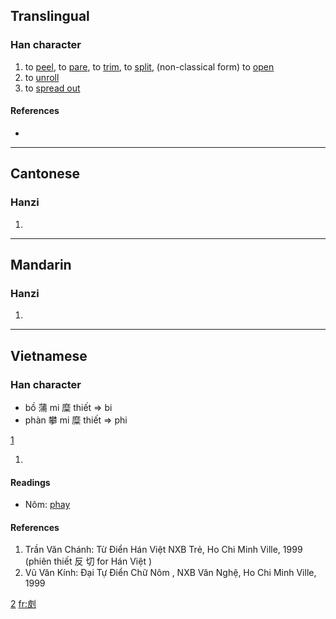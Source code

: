 ==Translingual==

===Han character===
{{Han char|rn=18|rad=刀|as=05|sn=7|four=|canj=木水中弓 (DELN)}}

# to [[peel]], to [[pare]], to [[trim]], to [[split]], (non-classical form) to [[open]]
# to [[unroll]]
# to [[spread out]]

====References====
* {{Han ref|kx=0137.360|hdz=10331.090|uh=34DF|ud=13535}}

----

==Cantonese==

===Hanzi===
{{yue-hanzi|jyut=|y=ngo4, pei1}}

# {{defn|Cantonese}}

----

==Mandarin==

===Hanzi===
{{cmn-hanzi|pin=|wg=}}

# {{defn|Mandarin}}

----

==Vietnamese==

===Han character===
{{vi-hantu|[[bi , phi]]}}

*bồ 蒲 mi 糜 thiết => bi
*phàn 攀 mi 糜 thiết => phi
[http://vi.wikipedia.org/wiki/Phi%C3%AAn_thi%E1%BA%BFt_H%C3%A1n-Vi%E1%BB%87t]
# {{defn|Vietnamese}}
====Readings====
* Nôm: [[phay]]
====References====
#Trần Văn Chánh: Từ Điển Hán Việt NXB Trẻ, Ho Chi Minh Ville, 1999 (phiên thiết 反 切 for Hán Việt )
#Vũ Văn Kính: Đại Tự Điển Chữ Nôm , NXB Văn Nghệ, Ho Chi Minh Ville, 1999
[http://vi.wikipedia.org/wiki/Phi%C3%AAn_thi%E1%BA%BFt_H%C3%A1n-Vi%E1%BB%87t]
[[fr:㓟]]